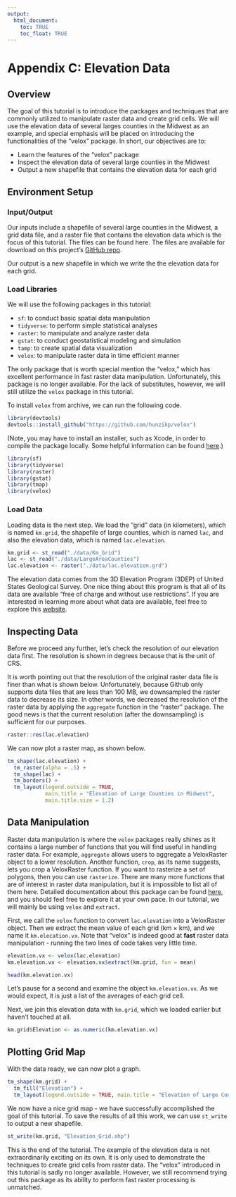 ```yaml
---
output: 
  html_document:
    toc: TRUE
    toc_float: TRUE
---
```


# Appendix C: Elevation Data {-}

## Overview {-}

The goal of this tutorial is to introduce the packages and techniques that are commonly utilized to manipulate raster data and create grid cells. We will use the elevation data of several larges counties in the Midwest as an example, and special emphasis will be placed on introducing the functionalities of the "velox" package. In short, our objectives are to:

* Learn the features of the "velox" package
* Inspect the elevation data of several large counties in the Midwest
* Output a new shapefile that contains the elevation data for each grid

## Environment Setup {-}

### Input/Output {-}

Our inputs include a shapefile of several large counties in the Midwest, a grid data file, and a raster file that contains the elevation data which is the focus of this tutorial. The files can be found here. The files are available for download on this project's [GitHub repo](https://github.com/GeoDaCenter/OpenAirQ-toolkit/tree/master/data).

Our output is a new shapefile in which we write the the elevation data for each grid.

### Load Libraries {-}

We will use the following packages in this tutorial:

* `sf`: to conduct basic spatial data manipulation
* `tidyverse`: to perform simple statistical analyses
* `raster`: to manipulate and analyze raster data
* `gstat`: to conduct geostatistical modeling and simulation
* `tamp`: to create spatial data visualization
* `velox`: to manipulate raster data in time efficient manner

The only package that is worth special mention the "velox," which has excellent performance in fast raster data manipulation. Unfortunately, this package is no longer available. For the lack of substitutes, however, we will still utilize the `velox` package in this tutorial. 

To install `velox` from archive, we can run the following code.

```r
library(devtools)
devtools::install_github("https://github.com/hunzikp/velox")
```

(Note, you may have to install an installer, such as Xcode, in order to compile the package locally. Some helpful information can be found [here](https://support.rstudio.com/hc/en-us/articles/200486508-Building-Testing-and-Distributing-Packages).)

```r
library(sf)
library(tidyverse)
library(raster)
library(gstat)
library(tmap)
library(velox)
```

### Load Data {-}

Loading data is the next step. We load the "grid" data (in kilometers), which is named `km.grid`, the shapefile of large counties, which is named `lac`, and also the elevation data, which is named `lac.elevation`.

```r
km.grid <- st_read("./data/Km_Grid")
lac <- st_read("./data/LargeAreaCounties")
lac.elevation <- raster("./data/lac.elevation.grd")
```

The elevation data comes from the 3D Elevation Program (3DEP) of United States Geological Survey. One nice thing about this program is that all of its data are available "free of charge and without use restrictions". If you are interested in learning more about what data are available, feel free to explore this [website](https://www.usgs.gov/core-science-systems/ngp/3dep/about-3dep-products-services). 


## Inspecting Data {-}

Before we proceed any further, let's check the resolution of our elevation data first. The resolution is shown in degrees because that is the unit of CRS.

It is worth pointing out that the resolution of the original raster data file is finer than what is shown below. Unfortunately, because Github only supports data files that are less than 100 MB, we downsampled the raster data to decrease its size. In other words, we decreased the resolution of the raster data by applying the `aggregate` function in the "raster" package. The good news is that the current resolution (after the downsampling) is sufficient for our purposes. 

```r
raster::res(lac.elevation)
```

We can now plot a raster map, as shown below.

```r
tm_shape(lac.elevation) +
  tm_raster(alpha = .5) +
  tm_shape(lac) +
  tm_borders() +
  tm_layout(legend.outside = TRUE, 
            main.title = "Elevation of Large Counties in Midwest", 
            main.title.size = 1.2)
```

## Data Manipulation {-}

Raster data manipulation is where the `velox` packages really shines as it contains a large number of functions that you will find useful in handling raster data. For example, `aggregate` allows users to aggregate a VeloxRaster object to a lower resolution. Another function, `crop`, as its name suggests, lets you crop a VeloxRaster function. If you want to rasterize a set of polygons, then you can use `rasterize`. There are many more functions that are of interest in raster data manipulation, but it is impossible to list all of them here. Detailed documentation about this package can be found [here](https://rdrr.io/cran/velox/api/), and you should feel free to explore it at your own pace. In our tutorial, we will mainly be using `velox` and `extract`.

First, we call the `velox` function to convert `lac.elevation` into a VeloxRaster object. Then we extract the mean value of each grid (km $\times$ km), and we name it `km.elecation.vx`. Note that "velox" is indeed good at **fast** raster data manipulation - running the two lines of code takes very little time.

```r
elevation.vx <- velox(lac.elevation)
km.elevation.vx <- elevation.vx$extract(km.grid, fun = mean)
```

```r
head(km.elevation.vx)
```

Let's pause for a second and examine the object `km.elevation.vx`. As we would expect, it is just a list of the averages of each grid cell. 

Next, we join this elevation data with `km.grid`, which we loaded earlier but haven't touched at all. 

```r
km.grid$Elevation <- as.numeric(km.elevation.vx) 
```

## Plotting Grid Map {-}

With the data ready, we can now plot a graph. 

```r
tm_shape(km.grid) +
  tm_fill("Elevation") +
  tm_layout(legend.outside = TRUE, main.title = "Elevation of Large Counties in Midwest", main.title.size = 1.2)
```

We now have a nice grid map - we have successfully accomplished the goal of this tutorial. To save the results of all this work, we can use `st_write` to output a new shapefile.

```r
st_write(km.grid, "Elevation_Grid.shp")
```

This is the end of the tutorial. The example of the elevation data is not extraordinarily exciting on its own. It is only used to demonstrate the techniques to create grid cells from raster data. The "velox" introduced in this tutorial is sadly no longer available. However, we still recommend trying out this package as its ability to perform fast raster processing is unmatched. 













